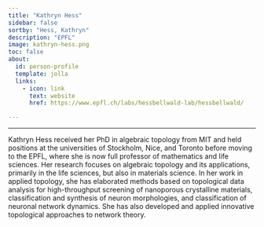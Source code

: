 ```yaml
---
title: "Kathryn Hess"
sidebar: false
sortby: "Hess, Kathryn"
description: "EPFL"
image: kathryn-hess.png
toc: false
about:
  id: person-profile
  template: jolla
  links:
    - icon: link
      text: website
      href: https://www.epfl.ch/labs/hessbellwald-lab/hessbellwald/

---
```

---

:::{#person-profile}
:::

Kathryn Hess received her PhD in algebraic topology from MIT and held positions at the universities of Stockholm, Nice, and Toronto before moving to the EPFL, where she is now full professor of mathematics and life sciences. Her research focuses on algebraic topology and its applications, primarily in the life sciences, but also in materials science.  In her work in applied topology, she has elaborated methods based on topological data analysis for high-throughput screening of nanoporous crystalline materials, classification and synthesis of neuron morphologies, and classification of neuronal network dynamics.  She has also developed and applied innovative topological approaches to network theory.
